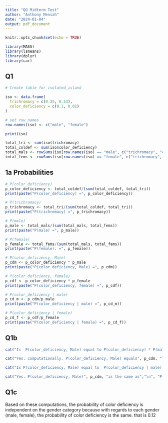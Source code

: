```yaml
---
title: "QQ Midterm Test"
author: "Anthony Mensah"
date: "2024-01-04"
output: pdf_document
---
```


```r
knitr::opts_chunk$set(echo = TRUE)

library(MASS)
library(lsmeans)
library(dplyr)
library(car)
```

## Q1

```r
# Create table for isolated_island

iso <- data.frame(
  trichromacy = c(0.35, 0.53),
  color_deficiency = c(0.1, 0.02)
)

# set row_names 
row.names(iso) <- c("male", "female")

print(iso)
```

```r
total_tri <- sum(iso$trichromacy)
total_coldef <- sum(iso$color_deficiency)
total_mals <- rowSums(iso[row.names(iso) == "male", c("trichromacy", "color_deficiency")])
total_fems <- rowSums(iso[row.names(iso) == "female", c("trichromacy", "color_deficiency")])

```

## 1a Probabilities

```r
# P(color_deficiency)
p_color_deficiency <- total_coldef/(sum(total_coldef, total_tri))
print(paste("P(color_deficiency) =", p_color_deficiency))

# P(trichromacy)
p_trichromacy <- total_tri/(sum(total_coldef, total_tri))
print(paste("P(trichromacy) =", p_trichromacy))

# P(male)
p_male <- total_mals/(sum(total_mals, total_fems))
print(paste("P(male) =", p_male))

# P(female)
p_female <- total_fems/(sum(total_mals, total_fems))
print(paste("P(female): =", p_female))

# P(color_deficiency, Male)
p_cdm <- p_color_deficiency * p_male
print(paste("P(color_deficiency, Male) =", p_cdm))

# P(color_deficiency, female)
p_cdf <- p_color_deficiency * p_female
print(paste("P(color_deficiency, female) =", p_cdf))

# P(color_deficiency | male)
p_cd_m <- p_cdm/p_male
print(paste("P(color_deficiency | male) =", p_cd_m))

# P(color_deficiency | female)
p_cd_f <- p_cdf/p_female
print(paste("P(color_deficiency | female) =", p_cd_f))

```

## Q1b

```r
cat("Is  P(color_deficiency, Male) equal to P(color_deficiency) * P(male)?", "\n")

cat("Yes. computationally, P(color_deficiency, Male) equals", p_cdm, "likewise,","\n", "P(color_deficiency) * P(male) equals", p_color_deficiency* p_male )

cat("Is P(color_deficiency, Male) equal to  P(color_deficiency | male) * P(male)")

cat("Yes. P(color_deficiency, Male)", p_cdm, "is the same as","\n", "P(color_deficiency | male) * P(male)", p_cdm/p_male * p_male)

```

## Q1c

Based on these computations, the probability of color deficiency is independent on the gender category because with regards to each gender (male, female), the probability of color deficiency is the same.
that is 0.12
